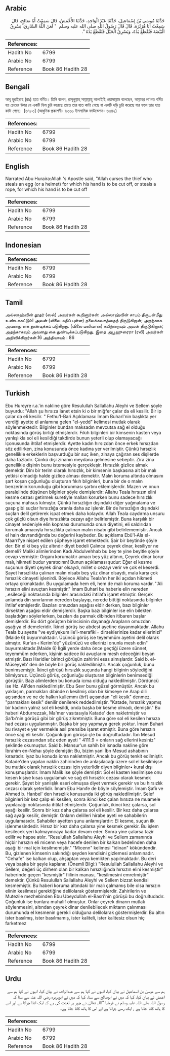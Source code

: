 ## Arabic


<div dir="rtl" lang="ar" style={{fontSize:'larger',backgroundColor:'#f8f9fa',padding:20}}>
حَدَّثَنَا مُوسَى بْنُ إِسْمَاعِيلَ، حَدَّثَنَا عَبْدُ الْوَاحِدِ، حَدَّثَنَا الأَعْمَشُ، قَالَ سَمِعْتُ أَبَا صَالِحٍ، قَالَ سَمِعْتُ أَبَا هُرَيْرَةَ، قَالَ قَالَ رَسُولُ اللَّهِ صلى الله عليه وسلم ‏ "‏ لَعَنَ اللَّهُ السَّارِقَ، يَسْرِقُ الْبَيْضَةَ فَتُقْطَعُ يَدُهُ، وَيَسْرِقُ الْحَبْلَ فَتُقْطَعُ يَدُهُ ‏"‏‏.‏
</div>
<div style={{backgroundColor:'#f8f9fa',padding:20, marginBottom: 10}}><table> <thead> <tr> <th>References:</th> <th></th> </tr> </thead> <tbody><tr><td>Hadith No</td><td>6799</td></tr><tr><td>Arabic No</td><td>6799</td></tr><tr><td>Reference</td><td>Book 86 Hadith 28</td></tr></tbody></table></div>

## Bengali


<div dir="ltr" lang="bn" style={{fontSize:'larger',backgroundColor:'#f8f9fa',padding:20}}>
আবূ হুরাইরাহ (রাঃ) হতে বর্ণিত। তিনি বলেন, রাসূলুল্লাহ্ সাল্লাল্লাহু আলাইহি ওয়াসাল্লাম বলেছেন, আল্লাহর লা‘নত বর্ষিত হয় চোরের উপর যে একটি ডিম চুরি করেছে তাতে তার হাত কাটা গেছে বা একটি দড়ি চুরি করেছে যার ফলে তার হাত কাটা গেছে। [৬৭৮৩] (আধুনিক প্রকাশনী- ৬৩৩০ ইসলামিক ফাউন্ডেশন- ৬৩৪২)
</div>
<div style={{backgroundColor:'#f8f9fa',padding:20, marginBottom: 10}}><table> <thead> <tr> <th>References:</th> <th></th> </tr> </thead> <tbody><tr><td>Hadith No</td><td>6799</td></tr><tr><td>Arabic No</td><td>6799</td></tr><tr><td>Reference</td><td>Book 86 Hadith 28</td></tr></tbody></table></div>

## English


<div dir="ltr" lang="en" style={{fontSize:'larger',backgroundColor:'#f8f9fa',padding:20}}>
Narrated Abu Huraira:Allah 's Apostle said, "Allah curses the thief who steals an egg (or a helmet) for which his hand is to be cut off, or steals a rope, for which his hand is to be cut off
</div>
<div style={{backgroundColor:'#f8f9fa',padding:20, marginBottom: 10}}><table> <thead> <tr> <th>References:</th> <th></th> </tr> </thead> <tbody><tr><td>Hadith No</td><td>6799</td></tr><tr><td>Arabic No</td><td>6799</td></tr><tr><td>Reference</td><td>Book 86 Hadith 28</td></tr></tbody></table></div>

## Indonesian


<div dir="ltr" lang="id" style={{fontSize:'larger',backgroundColor:'#f8f9fa',padding:20}}>

</div>
<div style={{backgroundColor:'#f8f9fa',padding:20, marginBottom: 10}}><table> <thead> <tr> <th>References:</th> <th></th> </tr> </thead> <tbody><tr><td>Hadith No</td><td>6799</td></tr><tr><td>Arabic No</td><td>6799</td></tr><tr><td>Reference</td><td>Book 86 Hadith 28</td></tr></tbody></table></div>

## Tamil


<div dir="ltr" lang="ta" style={{fontSize:'larger',backgroundColor:'#f8f9fa',padding:20}}>
அல்லாஹ்வின் தூதர் (ஸல்) அவர்கள் கூறினார்கள்: அல்லாஹ்வின் சாபம் திருடன்மீது உண்டாகட்டும்! அவன் (விலை மதிப் புள்ள) தலைக்கவசத்தைத் திருடுகிறான்; அதற்காக அவனது கை துண்டிக்கப் படுகிறது. (விலை மலிவான) கயிற்றையும் அவன் திருடுகிறான்; அதற்காகவும் அவனது கை துண்டிக்கப்படுகிறது. இதை அபூஹுரைரா (ரலி) அவர்கள் அறிவிக்கிறார்கள்.16 அத்தியாயம் : 86
</div>
<div style={{backgroundColor:'#f8f9fa',padding:20, marginBottom: 10}}><table> <thead> <tr> <th>References:</th> <th></th> </tr> </thead> <tbody><tr><td>Hadith No</td><td>6799</td></tr><tr><td>Arabic No</td><td>6799</td></tr><tr><td>Reference</td><td>Book 86 Hadith 28</td></tr></tbody></table></div>

## Turkish


<div dir="ltr" lang="tr" style={{fontSize:'larger',backgroundColor:'#f8f9fa',padding:20}}>
Ebu Hureyre r.a.'in nakline göre Resulullah Sallallahu Aleyhi ve Sellem şöyle buyurdu: "Allah şu hırsıza lanet etsin ki o bir miğfer çalar da eli kesilir. Bir ip çalar da eli kesilir. " Fethu'l-Bari Açıklaması: İmam Buharl'nin başlıkta yer verdiği ayette el anlamına gelen "el-yedd" kelimesi mutlak olarak söylenmektedir. Bilginler bundan maksadın mevcutsa sağ el olduğu noktasında görüş birliği etmişlerdir. Fıkıh bilginleri bir kimsenin kasten veya yanlışlıkla sol eli kesildiği takdirde bunun yeterli olup olamayacağı lçonusunda ihtilaf etmişlerdir. Ayette kadın hırsızdan önce erkek hırsızdan söz edilirken, zina konusunda önce kadına yer verilmiştir. Çünkü hırsızlık genellikle erkeklerin başvurduğu bir suç iken, zinaya çağıran ses dişilerde daha fazladır. Çünkü dişi zinanın meydana gelmesine sebeptir. Zira zina genellikle dişinin bunu istemesiyle gerçekleşir. Hırsızlık gizlice almak demektir. Dinı bir terim olarak hırsızlık, bir kimsenin başkasına ait bir malı yetkisi olmadığı halde gizlice alması demektir. Malın koruma altında olmasını şart koşan çoğunluğu oluşturan fıkıh bilginleri, buna bir de o malın benzerinin korunduğu gibi korunması şartını eklemişlerdir. Mazerı ve onun paralelinde düşünen bilginler şöyle demişlerdir: Allahu Teala hırsızın elini kesme cezası getirmek suretiyle malları korurken bunu sadece hırsızlık suçuna mahsus kılmıştır. Çünkü hırsızlığın dışındaki diğer yağmalama ve gasp gibi suçlar hırsızlığa oranla daha az işlenir. Bir de hırsızlığın dışındaki suçları delil getirerek ispat etmek daha kolaydır. Allah Teala caydırma unsuru çok güçlü olsun diye hırsızlıkta cezayı ağır belirlemiştir. Buna karşılık bir cinayet nedeniyle elin kopması durumunda onun diyetini, eli saldırıdan korumak amacıyla hırsızlıkta çalınan malın nisabı gibi belirlememiştir. Ancak el hain davrandığında bu değerini kaybeder. Bu açıklama Ebü'l-Ala el-Maarrl'ye nispet edilen şüpheye işaret etmektedir. Şair bir beytinde şöyle der: Bir el ki beş yüz altındır diyet bedeli Çalınca çeyrek dinar, kesiliyor ne demeli? Maliki alimlerinden Kadı Abdulvehhab bu bey te yine beyitle şöyle cevap vermiştir: Organı korumaktır amacı beş yüz altının, Çeyrek dinar korur malı, hikmeti budur yaratıcının! Bunun açıklaması şudur: Eğer el kesme suçunun diyeti çeyrek dinar olsaydı, millet o cezayı verir ve çok el keserdi. Şayet hırsızlıkta çalınan malın nisabı beş yüz dinar olsaydı, mala karşı çok hırsızlık cinayeti işlenirdi. Böylece Allahu Teala'ın her iki açıdan hikmeti ortaya çıkmaktadır. Bu uygulamada hem eli, hem de malı koruma vardır. ''Ali hırsızın elini avuçtan kesmiştir." İmam Buhari bu haberle elin nereden ,.esileceği noktasında bilginler arasındaki ihtilafa işaret etmiştir. Gerçek anlamda din sınırlarının nereden başlayıp, nerede bittiği noktasında bilginler ihtilaf etmişlerdir. Bazıları omuzdan aşağısı eldir derken, bazı bilginler dirsekten aşağısı eldir demişlerdir. Başka bazı bilginler ise elin bilekten başladığını söylerlerken, bazıları da parmak dibinden itibaren başlar demişlerdir. Bu dört görüşten birincisinin dayanağı Arapların omuzdan aşağıya el demeleridir. İkinci görüş ise abdest ayetine dayanmaktadır. Allahu Teala bu ayette "ve eydiyekum ile'l-merafiki= dirseklerinize kadar ellerinizi"(Maide 6) buyurmaktadır. Üçüncü görüş ise teyemmüm ayetini delil olarak almıştır. Kur'an-ı Kerim'de" yüzünüzü ve ellerinizi onunla mesh edin" buyurmaktadır.(Maide 6) İlgili yerde daha önce geçtiği üzere sünnet, teyemmüm ederken, kişinin sadece iki avuçlarını mesh edeceğini beyan etmiştir. Bazı HaridIer birinci görüşün zahirini esas almışlardır. Said b. el-Müseyyeb' den de böyle bir görüş nakledilmiştir. Ancak çoğunluk, bunu benimsemiştir. İkinci görüşü hırsızlık suçunda hangi bilginin söylediğini bilmiyoruz. Üçüncü görüş, çoğunluğu oluşturan bilginlerin benimsediği görüştür. Bazı alimlerden bu konuda icma olduğu nakledilmiştir. Dördüncü ise Hz. Ali'den nakledilmiştir. Ebu Sevr bunu güzel görmüştür. Ancak bu yaklaşım, parmakları dibinde n kesilmiş olan bir kimseye ne Arap dili açısından ve ne de halkın kullemmı (örf) açısından "eli kesik" denmez, "parmakları kesik" denilir denilerek reddedilmiştir. "Katade, hırsızlık yapmış bir kadının yalnız sol eli kesildi, onda başka bir kesme olmadı, demiştir." Bu haberi Abdurrezzak, Ma'mer vasıtasıyla Katade' den nakletmiştir ve Şa'bı'nin görüşü gibi bir görüş zikretmiştir. Buna göre sol eli kesilen hırsıza had cezası uygulanmıştır. Başka bir şey yapmaya gerek yoktur. İmam Buhari bu rivayet e yer vermekle asıl prensibe işaret etmiştir. Buna göre hırsızın önce sağ eli kesilir. Çoğunluğun görüşü çle bu doğrultudadır. İbn Mesud hırsızlık cezasından söz eden ayeti " 4111.9 = onların sağ ellerini kesiniz" şeklinde okumuştur. Said b. Mansur'un sahih bir isnadla nakline göre İbrahim en-Nehaı şöyle demiştir: Bu, bizim yani İbn Mesud ashabının kıraatıdır. Iyaz bu konuda icma nakletmiştir. Ancak bu görüş tenkit edilmiştir. Katade'den yapılan naklin zahirinden de anlaşılacağı üzere sol el kesilmişse bu mutlak olarak hırsızlık cezası için yeterlidir diyen bilginler• kural dışı konuşmuşlardır. İmam Malik ise şöyle demiştir: Sol el kasten kesilmişse onu kesen kişiye kısas uygulamak ve sağ eli hırsızlık cezası olarak kesmek gerekir. Şayet bir yanlışlık eseri olmuşsa diyet vermek gerekir ve bu hırsızlık cezası olarak yeterlidir. İmam Ebu Hanıfe de böyle söylemiştir. İmam Şafiı ve Ahmed b. Hanbel' den hırsızlık konusunda iki görüş nakledilmiştir. Selef bilginleri bir kez çalıp eli kesilen, sonra ikinci kez çalan hırsıza ne muamele yapılacağı noktasında ihtilaf etmişlerdir. Çoğunluk, ikinci kez çalarsa, sol ayağı kesilir. Sonra bir kez daha çalarsa sol eli kesilir. Bir kez daha çalarsa sağ ayağı kesilir, demiştir. Onların delilleri hirabe ayeti ve sahabilerin uygulamasıdır. Sahabiler ayetten şunu anlamışlardır: EI kesme, suçun ilk işlenmesindedir. Hırsız bir kez daha çalarsa yine kesmek gerekir. Bu işlem kesilecek yeri kalmayıncaya kadar devam eder. Sonra yine çalarsa tazir edilir ve hapse atılır. "ResuluIlah Sallallahu Aleyhi ve Sellem zamanında hiçbir hırsızın eli micenn veya hacefe denilen bir kalkan bedelinden daha aşağı bir mal için kesilmemiştir." "Micenn" kelimesi "idinan" kökündendir. Bu, gizlenen kimsenin sakındığı şeyden kendisini gizlemesi anlamınadır. "Cehafe" ise kalkan olup, ahşaptan veya kemikten yapılmaktadır. Bu deri veya başka bir şeyle kaplanır. (Önemli Bilgi:) "ResuluIlah Sallallahu Aleyhi ve Sellem, değeri üç dirhem olan bir kalkan hırsızlığında hırsızın elini kesmiştir" haberinde geçen "kesmiştir" fiilinin manası, "kesilmesini emretmiştir" demektir. Çünkü ResuluIlah Sallallahu Aleyhi ve Sellem bizzat kendisi kesmemiştir. Bu haberi koruma altındaki bir malı çalmamış bile olsa hırsızın elinin kesilmesi gerektiğine delilolarak göstermişlerdir. Zahirilerin ve Mutezile mezhebinden Ebu Ubeydullah el-Basri'nin görüşü bu doğrultudadır. Çoğunluk ise bunlara muhalif olmuştur. Onlar çeyrek dinarın mutlak söylenmesini, altından çeyrek dinar denilebilecek miktarın çalınması durumunda el kesmenin gerekli olduğuna delilolarak göstermişlerdir. Bu altın ister basılmış, ister basılmamış, ister kaliteli, ister kalitesiz olsun hiç farketmez
</div>
<div style={{backgroundColor:'#f8f9fa',padding:20, marginBottom: 10}}><table> <thead> <tr> <th>References:</th> <th></th> </tr> </thead> <tbody><tr><td>Hadith No</td><td>6799</td></tr><tr><td>Arabic No</td><td>6799</td></tr><tr><td>Reference</td><td>Book 86 Hadith 28</td></tr></tbody></table></div>

## Urdu


<div dir="rtl" lang="ur" style={{fontSize:'larger',backgroundColor:'#f8f9fa',padding:20}}>
ہم سے موسیٰ بن اسماعیل نے بیان کیا، انہوں نے کہا ہم سے عبدالواحد نے بیان کیا، انہوں نے کہا ہم سے اعمش نے بیان کیا، کہا کہ میں نے ابوصالح سے سنا، کہا کہ میں نے ابوہریرہ رضی اللہ عنہ سے سنا کہ رسول اللہ صلی اللہ علیہ وسلم نے فرمایا ”اللہ تعالیٰ نے چور پر لعنت کی ہے کہ ایک انڈا چراتا ہے اور اس کا ہاتھ کاٹا جاتا ہے , ایک رسی چراتا ہے اور اس کا ہاتھ کاٹا جاتا ہے۔
</div>
<div style={{backgroundColor:'#f8f9fa',padding:20, marginBottom: 10}}><table> <thead> <tr> <th>References:</th> <th></th> </tr> </thead> <tbody><tr><td>Hadith No</td><td>6799</td></tr><tr><td>Arabic No</td><td>6799</td></tr><tr><td>Reference</td><td>Book 86 Hadith 28</td></tr></tbody></table></div>